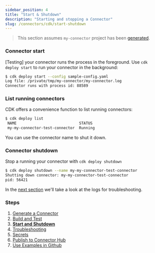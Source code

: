 ```yaml
---
sidebar_position: 4
title: "Start & Shutdown"
description: "Starting and stopping a Connector"
slug: /connectors/cdk/start-shutdown
---
```


> This section assumes `my-connector` project has been [generated](/connectors/cdk/generate).

### Connector start

[Testing] your connector runs the process in the foreground. Use `cdk deploy start` to run your connector in the background:


```bash copy="fl"
$ cdk deploy start --config sample-config.yaml
Log file: /private/tmp/my-connector/my-connector.log
Connector runs with process id: 88589
```

### List running connectors

CDK offers a convenience function to list running connectors:


```bash copy="fl"
$ cdk deploy list
 NAME                            STATUS
 my-my-connector-test-connector  Running
```

You can use the connector name to shut it down.

### Connector shutdown

Stop a running your connector with `cdk deploy shutdown`


```bash copy="fl"
$ cdk deploy shutdown --name my-my-connector-test-connector
Shutting down connector: my-my-connector-test-connector
pid: 56421
 ```

In the [next section](/connectors/cdk/troubleshooting) we'll take a look at the logs for troubleshooting.


### Steps

1. [Generate a Connector](/connectors/cdk/generate)
2. [Build and Test](/connectors/cdk/build)
3. **[Start and Shutdown](/connectors/cdk/start-shutdown)**
4. [Troubleshooting](/connectors/cdk/troubleshooting)
5. [Secrets](/connectors/cdk/secrets)
6. [Publish to Connector Hub](/connectors/cdk/publish)
7. [Use Examples in Github](/connectors/cdk/github-examples)

[InfinyOn Cloud]: https://infinyon.cloud
[next section]: /connectors/cdk/start-shutdown
